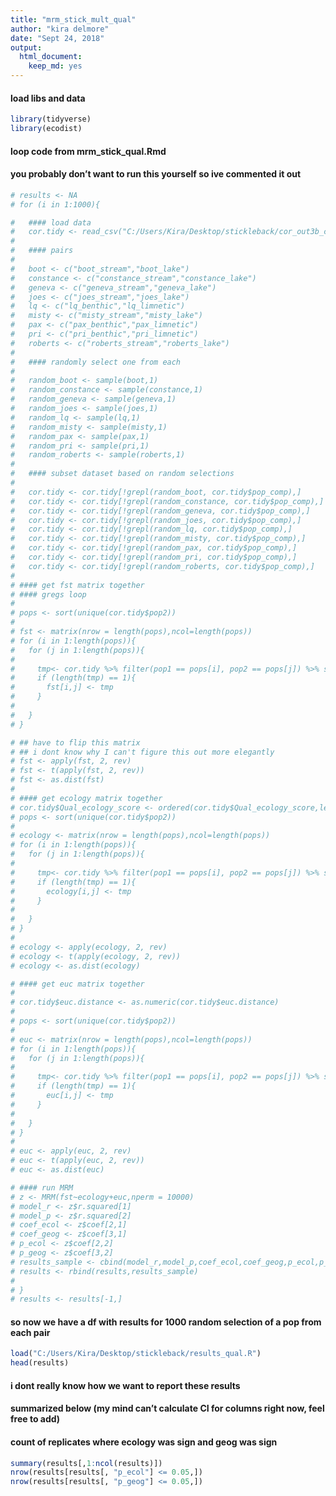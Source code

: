 ---
title: "mrm_stick_mult_qual"
author: "kira delmore"
date: "Sept 24, 2018"
output: 
  html_document: 
    keep_md: yes
---

#### load libs and data
```{r, message=F, warning=F}
library(tidyverse)
library(ecodist)
```

#### loop code from mrm_stick_qual.Rmd
#### you probably don't want to run this yourself so ive commented it out
```{r message=FALSE}
# results <- NA
# for (i in 1:1000){

#   #### load data
#   cor.tidy <- read_csv("C:/Users/Kira/Desktop/stickleback/cor_out3b_continuous_distance.csv")
# 
#   #### pairs
#   
#   boot <- c("boot_stream","boot_lake")
#   constance <- c("constance_stream","constance_lake")
#   geneva <- c("geneva_stream","geneva_lake")
#   joes <- c("joes_stream","joes_lake")
#   lq <- c("lq_benthic","lq_limnetic")
#   misty <- c("misty_stream","misty_lake")
#   pax <- c("pax_benthic","pax_limnetic")
#   pri <- c("pri_benthic","pri_limnetic")
#   roberts <- c("roberts_stream","roberts_lake")
#   
#   #### randomly select one from each
#   
#   random_boot <- sample(boot,1)
#   random_constance <- sample(constance,1)
#   random_geneva <- sample(geneva,1)
#   random_joes <- sample(joes,1)
#   random_lq <- sample(lq,1)
#   random_misty <- sample(misty,1)
#   random_pax <- sample(pax,1)
#   random_pri <- sample(pri,1)
#   random_roberts <- sample(roberts,1)
#   
#   #### subset dataset based on random selections
#   
#   cor.tidy <- cor.tidy[!grepl(random_boot, cor.tidy$pop_comp),]
#   cor.tidy <- cor.tidy[!grepl(random_constance, cor.tidy$pop_comp),]
#   cor.tidy <- cor.tidy[!grepl(random_geneva, cor.tidy$pop_comp),]
#   cor.tidy <- cor.tidy[!grepl(random_joes, cor.tidy$pop_comp),]
#   cor.tidy <- cor.tidy[!grepl(random_lq, cor.tidy$pop_comp),]
#   cor.tidy <- cor.tidy[!grepl(random_misty, cor.tidy$pop_comp),]
#   cor.tidy <- cor.tidy[!grepl(random_pax, cor.tidy$pop_comp),]
#   cor.tidy <- cor.tidy[!grepl(random_pri, cor.tidy$pop_comp),]
#   cor.tidy <- cor.tidy[!grepl(random_roberts, cor.tidy$pop_comp),]
#   
# #### get fst matrix together
# #### gregs loop
# 
# pops <- sort(unique(cor.tidy$pop2))
# 
# fst <- matrix(nrow = length(pops),ncol=length(pops))
# for (i in 1:length(pops)){
#   for (j in 1:length(pops)){
#     
#     tmp<- cor.tidy %>% filter(pop1 == pops[i], pop2 == pops[j]) %>% select(Correlation) %>% .$Correlation
#     if (length(tmp) == 1){
#       fst[i,j] <- tmp
#     }
#     
#   }
# }

# ## have to flip this matrix
# ## i dont know why I can't figure this out more elegantly
# fst <- apply(fst, 2, rev)
# fst <- t(apply(fst, 2, rev))
# fst <- as.dist(fst)
# 
# #### get ecology matrix together
# cor.tidy$Qual_ecology_score <- ordered(cor.tidy$Qual_ecology_score,levels=c("3","2","1","0"))
# pops <- sort(unique(cor.tidy$pop2))
# 
# ecology <- matrix(nrow = length(pops),ncol=length(pops))
# for (i in 1:length(pops)){
#   for (j in 1:length(pops)){
#     
#     tmp<- cor.tidy %>% filter(pop1 == pops[i], pop2 == pops[j]) %>% select(Qual_ecology_score) %>% .$Qual_ecology_score
#     if (length(tmp) == 1){
#       ecology[i,j] <- tmp
#     }
#     
#   }
# }
# 
# ecology <- apply(ecology, 2, rev)
# ecology <- t(apply(ecology, 2, rev))
# ecology <- as.dist(ecology)

# #### get euc matrix together
# 
# cor.tidy$euc.distance <- as.numeric(cor.tidy$euc.distance)
# 
# pops <- sort(unique(cor.tidy$pop2))
# 
# euc <- matrix(nrow = length(pops),ncol=length(pops))
# for (i in 1:length(pops)){
#   for (j in 1:length(pops)){
#     
#     tmp<- cor.tidy %>% filter(pop1 == pops[i], pop2 == pops[j]) %>% select(euc.distance) %>% .$euc.distance
#     if (length(tmp) == 1){
#       euc[i,j] <- tmp
#     }
#     
#   }
# }
# 
# euc <- apply(euc, 2, rev)
# euc <- t(apply(euc, 2, rev))
# euc <- as.dist(euc)

# #### run MRM
# z <- MRM(fst~ecology+euc,nperm = 10000)
# model_r <- z$r.squared[1]
# model_p <- z$r.squared[2]
# coef_ecol <- z$coef[2,1]
# coef_geog <- z$coef[3,1]
# p_ecol <- z$coef[2,2]
# p_geog <- z$coef[3,2]
# results_sample <- cbind(model_r,model_p,coef_ecol,coef_geog,p_ecol,p_geog)
# results <- rbind(results,results_sample)
# 
# }
# results <- results[-1,]
```

#### so now we have a df with results for 1000 random selection of a pop from each pair
```{r}
load("C:/Users/Kira/Desktop/stickleback/results_qual.R")
head(results)
```

#### i dont really know how we want to report these results
#### summarized below (my mind can't calculate CI for columns right now, feel free to add)
#### count of replicates where ecology was sign and geog was sign
```{r}
summary(results[,1:ncol(results)])
nrow(results[results[, "p_ecol"] <= 0.05,])
nrow(results[results[, "p_geog"] <= 0.05,])
```